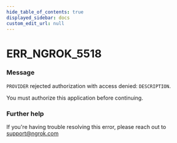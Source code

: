 ```yaml
---
hide_table_of_contents: true
displayed_sidebar: docs
custom_edit_url: null
---
```



# ERR_NGROK_5518

### Message
`PROVIDER` rejected authorization with access denied: `DESCRIPTION`.

You must authorize this application before continuing.

### Further help
If you're having trouble resolving this error, please reach out to [support@ngrok.com](mailto:support@ngrok.com?subject=Help%20with%20ERR_NGROK_5518)


<ErrorDetails error='err_ngrok_5518' />
